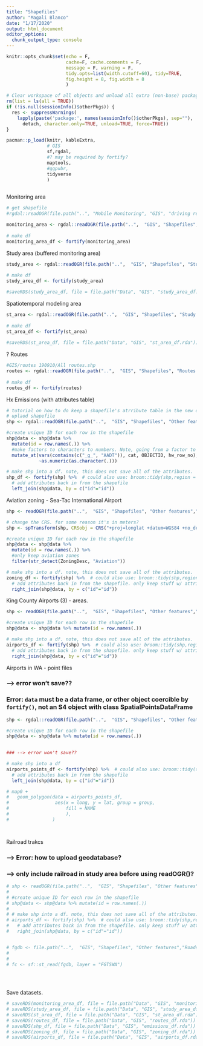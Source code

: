 ```yaml
---
title: "Shapefiles"
author: "Magali Blanco"
date: "1/17/2020"
output: html_document
editor_options: 
  chunk_output_type: console
---
```


```r
knitr::opts_chunk$set(echo = F, 
                      cache=F, cache.comments = F, 
                      message = F, warning = F, 
                      tidy.opts=list(width.cutoff=60), tidy=TRUE,
                      fig.height = 8, fig.width = 8
                      )  

# Clear workspace of all objects and unload all extra (non-base) packages
rm(list = ls(all = TRUE))
if (!is.null(sessionInfo()$otherPkgs)) {
  res <- suppressWarnings(
    lapply(paste('package:', names(sessionInfo()$otherPkgs), sep=""),
      detach, character.only=TRUE, unload=TRUE, force=TRUE))
}

pacman::p_load(knitr, kableExtra,
               # GIS
               sf,rgdal,
               #? may be required by fortify?
               maptools,
               #ggpubr, 
               tidyverse  
               )    
 

```
 
Monitoring area

```r
# get shapefile
#rgdal::readOGR(file.path("..", "Mobile Monitoring", "GIS", "driving regions selected", "driving_regions_selected.shp")) 

monitoring_area <- rgdal::readOGR(file.path("..",  "GIS", "Shapefiles", "Study Area", "monitoring_area_filled_in_land.shp")) 
  
# make df
monitoring_area_df <- fortify(monitoring_area)

```
 
Study area (buffered monitoring area)

```r
study_area <- rgdal::readOGR(file.path("..",  "GIS", "Shapefiles", "Study Area", "oval_around_monitoring_area_land.shp")) 
  
# make df
study_area_df <- fortify(study_area) 

#saveRDS(study_area_df, file = file.path("Data", "GIS", "study_area_df.rda"))

```

Spatiotemporal modeling area

```r
st_area <- rgdal::readOGR(file.path("..",  "GIS", "Shapefiles", "Study Area","Spatiotemporal", "st_area_land.shp")) 
  
# make df
st_area_df <- fortify(st_area)  
   
#saveRDS(st_area_df, file = file.path("Data", "GIS", "st_area_df.rda"))

```



? Routes
```r
#GIS/routes 190910/All routes.shp 
routes <- rgdal::readOGR(file.path("..",  "GIS", "Shapefiles", "Routes 190910", "All routes.shp")) 
  
# make df
routes_df <- fortify(routes)


```

Hx Emissions (with attributes table)

```r
# tutorial on how to do keep a shapefile's atrribute table in the new df created: https://rpubs.com/huanfaChen/ggplotShapefile 
# uplaod shapefile
shp <- rgdal::readOGR(file.path("..",  "GIS", "Shapefiles", "Other features", "Roads", "Traffic Sections", "2005_TPTTrafficSections", "Emissions2.shp")) 

#create unique ID for each row in the shapefile
shp@data <- shp@data %>%
  mutate(id = row.names(.)) %>%
  #make factors to characters to numbers. Note, going from a factor to a number produces numerical versions of the factor (WRONG)
  mutate_at(vars(contains(c("_g_", "AADT")), cat, OBJECTID, hw_row_no), 
            ~as.numeric(as.character(.)))  

# make shp into a df. note, this does not save all of the attributes.
shp_df <- fortify(shp) %>%  # could also use: broom::tidy(shp,region = "id")
  # add attributes back in from the shapefile
  left_join(shp@data, by = c("id"="id")) 

```


Aviation zoning - Sea-Tac International Airport

```r
 
shp <- readOGR(file.path("..",  "GIS", "Shapefiles", "Other features","Airports", "Zoning", "Zoning.shp"))  #aviation

# change the CRS. for some reason it's in meters?
shp <- spTransform(shp, CRSobj = CRS("+proj=longlat +datum=WGS84 +no_defs +ellps=WGS84 +towgs84=0,0,0 "))

#create unique ID for each row in the shapefile
shp@data <- shp@data %>% 
  mutate(id = row.names(.)) %>%
  #only keep aviation zones
  filter(str_detect(ZoningDesc, "Aviation"))

# make shp into a df. note, this does not save all of the attributes.
zoning_df <- fortify(shp) %>%  # could also use: broom::tidy(shp,region = "id")
  # add attributes back in from the shapefile. only keep stuff w/ attributes
  right_join(shp@data, by = c("id"="id"))  

```

King County Airports (3) - areas.

```r
shp <- readOGR(file.path("..",  "GIS", "Shapefiles", "Other features","Airports", "Airports_in_King_County", "Airports_in_King_County___airports_area.shp"))  #aviation

#create unique ID for each row in the shapefile
shp@data <- shp@data %>% mutate(id = row.names(.))

# make shp into a df. note, this does not save all of the attributes.
airports_df <- fortify(shp) %>%  # could also use: broom::tidy(shp,region = "id")
  # add attributes back in from the shapefile. only keep stuff w/ attributes
  right_join(shp@data, by = c("id"="id"))  

```

Airports in WA - point files

### --> error won't save??
### Error: `data` must be a data frame, or other object coercible by `fortify()`, not an S4 object with class SpatialPointsDataFrame

```r
shp <- rgdal::readOGR(file.path("..",  "GIS", "Shapefiles", "Other features", "Airports", "WSDOT Airports", "Airport points.shp"))  

#create unique ID for each row in the shapefile
shp@data <- shp@data %>% mutate(id = row.names(.)) 
 

### --> error won't save??

# make shp into a df 
airports_points_df <- fortify(shp) %>%  # could also use: broom::tidy(shp,region = "id")
  # add attributes back in from the shapefile 
  left_join(shp@data, by = c("id"="id"))  

# map0 +
#   geom_polygon(data = airports_points_df,
#                 aes(x = long, y = lat, group = group,
#                     fill = NAME
#                     ),
#                )




```

Railroad trakcs

### --> Error: how to upload geodatabase?
### --> only include railroad in study area before using readOGR()?

```r
# shp <- readOGR(file.path("..",  "GIS", "Shapefiles", "Other features","Roads", "Freight and Goods Transportation System", "FGTSWA.gdb"))  
# 
# #create unique ID for each row in the shapefile
# shp@data <- shp@data %>% mutate(id = row.names(.))
# 
# # make shp into a df. note, this does not save all of the attributes.
# airports_df <- fortify(shp) %>%  # could also use: broom::tidy(shp,region = "id")
#   # add attributes back in from the shapefile. only keep stuff w/ attributes
#   right_join(shp@data, by = c("id"="id"))  


# fgdb <- file.path("..",  "GIS", "Shapefiles", "Other features","Roads", "Freight and Goods Transportation System", "FGTSWA.gdb")
# 
#  
# fc <- sf::st_read(fgdb, layer = "FGTSWA")

 
 

```

 
Save datasets.

```r

# saveRDS(monitoring_area_df, file = file.path("Data", "GIS", "monitoring_area_df.rda"))
# saveRDS(study_area_df, file = file.path("Data", "GIS", "study_area_df.rda"))
# saveRDS(st_area_df, file = file.path("Data", "GIS", "st_area_df.rda"))
# saveRDS(routes_df, file = file.path("Data", "GIS", "routes_df.rda"))
# saveRDS(shp_df, file = file.path("Data", "GIS", "emissions_df.rda"))
# saveRDS(zoning_df, file = file.path("Data", "GIS", "zoning_df.rda"))
# saveRDS(airports_df, file = file.path("Data", "GIS", "airports_df.rda"))

```

 